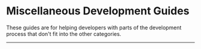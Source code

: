
# Miscellaneous Development Guides

These guides are for helping developers with parts of the development process that don't fit into the other categories.

---

<DocCardList items={useCurrentSidebarCategory().items} />
